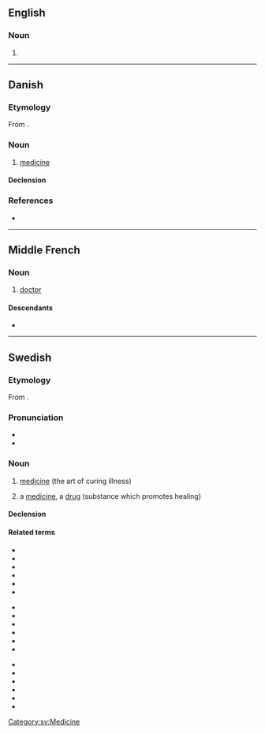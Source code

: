 ==English==

===Noun===
{{en-noun}}

# {{obsolete form of|en|medicine}}

----

==Danish==

===Etymology===
From {{der|da|la|medicīnus}}.

===Noun===
{{da-noun|en|er}}

# [[medicine]]

====Declension====
{{da-noun-infl|en|er}}

===References===
* {{R:Den Danske Ordbog}}

----

==Middle French==

===Noun===
{{frm-noun|m}}

# [[doctor]] {{gloss|medical professional}}

====Descendants====
* {{desc|fr|médecin}}

----

==Swedish==

===Etymology===
From {{der|sv|la|medicīna}}.

===Pronunciation===
* {{IPA|sv|/mɛdɪˈsiːn/}}
* {{audio|sv|Sv-medicin.ogg|Audio}}

===Noun===
{{sv-noun|c}}

# {{lb|sv|uncountable}} [[medicine]] (the art of curing illness)
# a [[medicine]], a [[drug]] (substance which promotes healing)

====Declension====
{{sv-infl-noun-c-er}}

====Related terms====
{{top2}}
* {{l|sv|allmänmedicin}}
* {{l|sv|alternativmedicin}}
* {{l|sv|biomedicin}}
* {{l|sv|folkmedicin}}
* {{l|sv|internmedicin}}
* {{l|sv|livmedikus}}
{{mid3}}
* {{l|sv|medicinalråd}}
* {{l|sv|medicinalväxt}}
* {{l|sv|medicinare}}
* {{l|sv|medicinera}}
* {{l|sv|medicinering}}
* {{l|sv|medicinsk}}
{{mid3}}
* {{l|sv|medicinstudium}}
* {{l|sv|medicinteknisk}}
* {{l|sv|medikus}}
* {{l|sv|rättsmedicin}}
* {{l|sv|skolmedicin}}
* {{l|sv|veterinärmedicin}}
{{bottom}}

[[Category:sv:Medicine]]